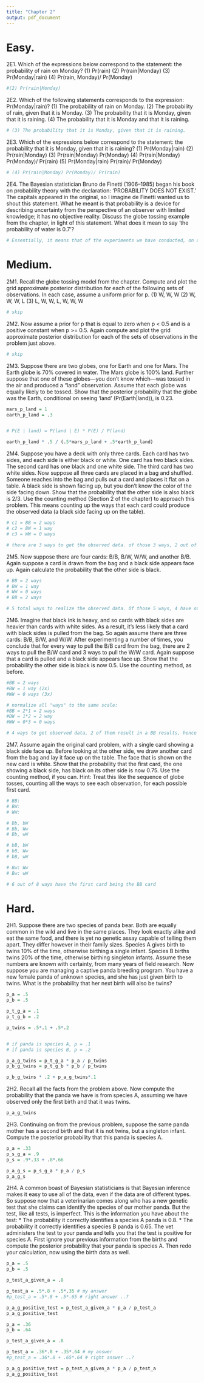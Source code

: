 ```yaml
---
title: "Chapter 2"
output: pdf_document
---
```


# Easy.
2E1. Which of the expressions below correspond to the statement: the probability of rain on Monday?
(1) Pr(rain)
(2) Pr(rain|Monday)
(3) Pr(Monday|rain)
(4) Pr(rain, Monday)/ Pr(Monday)
```r
#(2) Pr(rain|Monday)
```


2E2. Which of the following statements corresponds to the expression: Pr(Monday|rain)?
(1) The probability of rain on Monday.
(2) The probability of rain, given that it is Monday.
(3) The probability that it is Monday, given that it is raining.
(4) The probability that it is Monday and that it is raining.
```r
# (3) The probability that it is Monday, given that it is raining.
```

2E3. Which of the expressions below correspond to the statement: the probability that it is Monday,
given that it is raining?
(1) Pr(Monday|rain)
(2) Pr(rain|Monday)
(3) Pr(rain|Monday) Pr(Monday)
(4) Pr(rain|Monday) Pr(Monday)/ Pr(rain)
(5) Pr(Monday|rain) Pr(rain)/ Pr(Monday)
```r
# (4) Pr(rain|Monday) Pr(Monday)/ Pr(rain)
```


2E4. The Bayesian statistician Bruno de Finetti (1906–1985) began his book on probability theory with the declaration: 'PROBABILITY DOES NOT EXIST.' The capitals appeared in the original, so I imagine de Finetti wanted us to shout this statement. What he meant is that probability is a device for describing uncertainty from the perspective of an observer with limited knowledge; it has no
objective reality. Discuss the globe tossing example from the chapter, in light of this statement. What does it mean to say 'the probability of water is 0.7'?
```r
# Essentially, it means that of the experiments we have conducted, on average, water is observed 70% of the time.
```
# Medium.
2M1. Recall the globe tossing model from the chapter. Compute and plot the grid approximate posterior distribution for each of the following sets of observations. In each case, assume a uniform prior for p.
(1) W, W, W
(2) W, W, W, L
(3) L, W, W, L, W, W, W
```r
# skip
```

2M2. Now assume a prior for p that is equal to zero when p < 0.5 and is a positive constant when p >= 0.5. Again compute and plot the grid approximate posterior distribution for each of the sets of observations in the problem just above.
```r
# skip
```

2M3. Suppose there are two globes, one for Earth and one for Mars. The Earth globe is 70% covered in water. The Mars globe is 100% land. Further suppose that one of these globes—you don’t know which—was tossed in the air and produced a “land” observation. Assume that each globe was equally likely to be tossed. Show that the posterior probability that the globe was the Earth, conditional on
seeing 'land' (Pr(Earth|land)), is 0.23.
```r
mars_p_land = 1
earth_p_land = .3


# P(E | land) = P(land | E) * P(E) / P(land)

earth_p_land * .5 / (.5*mars_p_land + .5*earth_p_land)
```

2M4. Suppose you have a deck with only three cards. Each card has two sides, and each side is either black or white. One card has two black sides. The second card has one black and one white side. The third card has two white sides. Now suppose all three cards are placed in a bag and shuffled. Someone reaches into the bag and pulls out a card and places it flat on a table. A black side is shown facing up, but you don’t know the color of the side facing down. Show that the probability that the other side is also black is 2/3. Use the counting method (Section 2 of the chapter) to approach this problem. This means counting up the ways that each card could produce the observed data (a black side facing up
on the table).
```r
# c1 = BB = 2 ways
# c2 = BW = 1 way
# c3 = WW = 0 ways

# there are 3 ways to get the observed data. of those 3 ways, 2 out of 3 of them have a black side on the face down side

```

2M5. Now suppose there are four cards: B/B, B/W, W/W, and another B/B. Again suppose a card is drawn from the bag and a black side appears face up. Again calculate the probability that the other side is black.

```r
# BB = 2 ways
# BW = 1 way
# WW = 0 ways
# BB = 2 ways

# 5 total ways to realize the observed data. Of those 5 ways, 4 have other side being black, so 80%
```

2M6. Imagine that black ink is heavy, and so cards with black sides are heavier than cards with white sides. As a result, it’s less likely that a card with black sides is pulled from the bag. So again assume there are three cards: B/B, B/W, and W/W. After experimenting a number of times, you conclude that for every way to pull the B/B card from the bag, there are 2 ways to pull the B/W card and 3 ways to pull the W/W card. Again suppose that a card is pulled and a black side appears face up. Show that the probability the other side is black is now 0.5. Use the counting method, as before.

```r
#BB = 2 ways
#BW = 1 way (2x)
#WW = 0 ways (3x)

# normalize all "ways" to the same scale:
#BB = 2*1 = 2 ways
#BW = 1*2 = 2 way 
#WW = 0*3 = 0 ways 

# 4 ways to get observed data, 2 of them result in a BB results, hence 50%
```

2M7. Assume again the original card problem, with a single card showing a black side face up. Before looking at the other side, we draw another card from the bag and lay it face up on the table. The face that is shown on the new card is white. Show that the probability that the first card, the one showing a black side, has black on its other side is now 0.75. Use the counting method, if you can. Hint: Treat this like the sequence of globe tosses, counting all the ways to see each observation, for each possible first card.

```r
# BB:
# BW:
# WW:

# Bb, bW
# Bb, Ww
# Bb, wW

# bB, bW
# bB, Ww
# bB, wW

# Bw: Ww
# Bw: wW

# 6 out of 8 ways have the first card being the BB card
```

# Hard.

2H1. Suppose there are two species of panda bear. Both are equally common in the wild and live in the same places. They look exactly alike and eat the same food, and there is yet no genetic assay capable of telling them apart. They differ however in their family sizes. Species A gives birth to twins 10% of the time, otherwise birthing a single infant. Species B births twins 20% of the time, otherwise birthing singleton infants. Assume these numbers are known with certainty, from many years of field research. Now suppose you are managing a captive panda breeding program. You have a new female panda of unknown species, and she has just given birth to twins. What is the probability that her next birth will also be twins?
```r
p_a = .5
p_b = .5

p_t_g_a = .1
p_t_g_b = .2

p_twins = .5*.1 + .5*.2


# if panda is species A, p = .1
# if panda is species B, p = .2

p_a_g_twins = p_t_g_a * p_a / p_twins
p_b_g_twins = p_t_g_b * p_b / p_twins

p_b_g_twins * .2 + p_a_g_twins*.1
```

2H2. Recall all the facts from the problem above. Now compute the probability that the panda we have is from species A, assuming we have observed only the first birth and that it was twins.

```r
p_a_g_twins
```

2H3. Continuing on from the previous problem, suppose the same panda mother has a second birth and that it is not twins, but a singleton infant. Compute the posterior probability that this panda is species A.
```r
p_a = .33
p_s_g_a = .9
p_s = .9*.33 + .8*.66

p_a_g_s = p_s_g_a * p_a / p_s 
p_a_g_s
```

2H4. A common boast of Bayesian statisticians is that Bayesian inference makes it easy to use all of the data, even if the data are of different types. So suppose now that a veterinarian comes along who has a new genetic test that she claims can identify the species of our mother panda. But the test, like all tests, is imperfect. This is the information you have about the test:
* The probability it correctly identifies a species A panda is 0.8.
* The probability it correctly identifies a species B panda is 0.65.
The vet administers the test to your panda and tells you that the test is positive for species A. First ignore your previous information from the births and compute the posterior probability that your panda is species A. Then redo your calculation, now using the birth data as well.

```r
p_a = .5
p_b = .5

p_test_a_given_a = .8

p_test_a = .5*.8 + .5*.35 # my answer
#p_test_a = .5*.8 + .5*.65 # right answer ..?

p_a_g_positive_test = p_test_a_given_a * p_a / p_test_a
p_a_g_positive_test
```

```r
p_a = .36
p_b = .64

p_test_a_given_a = .8

p_test_a = .36*.8 + .35*.64 # my answer
#p_test_a = .36*.8 + .65*.64 # right answer ..?

p_a_g_positive_test = p_test_a_given_a * p_a / p_test_a
p_a_g_positive_test

```






